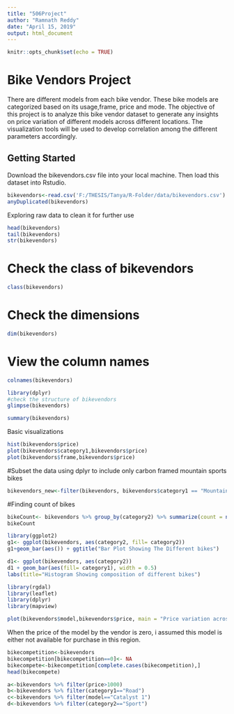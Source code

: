 ---
title: "506Project"
author: "Ramnath Reddy"
date: "April 15, 2019"
output: html_document
---

```{r setup, include=FALSE}
knitr::opts_chunk$set(echo = TRUE)
```

# Bike Vendors Project

There are different models from each bike vendor. These bike models are categorized based on its usage,frame, price and mode. The objective of this project is to analyze this bike vendor dataset to generate any insights on price variation of different models across different locations. The visualization tools will be used to develop correlation among the different parameters accordingly.


## Getting Started

Download the bikevendors.csv file into your local machine. Then load this dataset into Rstudio.

```{r}
bikevendors<-read.csv('F:/THESIS/Tanya/R-Folder/data/bikevendors.csv')
anyDuplicated(bikevendors)

```

Exploring raw data to clean it for further use

```{r}
head(bikevendors)
tail(bikevendors)
str(bikevendors)
```

# Check the class of bikevendors
```{r}
class(bikevendors)
```

# Check the dimensions

```{r}
dim(bikevendors)
```

# View the column names 
```{r}
colnames(bikevendors)
```

```{r}
library(dplyr)
#check the structure of bikevendors
glimpse(bikevendors)
```

```{r}
summary(bikevendors)
```

Basic visualizations

```{r}
hist(bikevendors$price)
plot(bikevendors$category1,bikevendors$price)
plot(bikevendors$frame,bikevendors$price)
```

#Subset the data using dplyr to include only carbon framed mountain sports bikes

```{r}
bikevendors_new<-filter(bikevendors, bikevendors$category1 == "Mountain"& bikevendors$category2 == "Sport" & bikevendors$frame == "Aluminum")
```

#Finding count of bikes

```{r}
bikeCount<- bikevendors %>% group_by(category2) %>% summarize(count = n()) %>% arrange(count)
bikeCount
```

```{r}
library(ggplot2)
g1<- ggplot(bikevendors, aes(category2, fill= category2))
g1+geom_bar(aes()) + ggtitle("Bar Plot Showing The Different bikes")
```

```{r}
d1<- ggplot(bikevendors, aes(category2))
d1 + geom_bar(aes(fill= category1), width = 0.5)
labs(title="Histogram Showing composition of different bikes")
```

```{r}
library(rgdal)
library(leaflet)
library(dplyr)
library(mapview)
```
```{r}
plot(bikevendors$model,bikevendors$price, main = "Price variation across models")
```

When the price of the model by the vendor is zero, i assumed this model is either not available for purchase in this region. 

```{r}
bikecompetition<-bikevendors
bikecompetition[bikecompetition==0]<- NA
bikecompete<-bikecompetition[complete.cases(bikecompetition),]
head(bikecompete)
```



```{r}
a<-bikevendors %>% filter(price>1000)
b<-bikevendors %>% filter(category1=="Road")
c<-bikevendors %>% filter(model=="Catalyst 1")
d<-bikevendors %>% filter(category2=="Sport")
```



